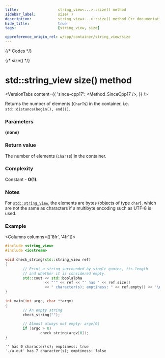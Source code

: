 ```yaml
---
title:					string_view<...>::size() method
sidebar_label:			size( )
description:			string_view<...>::size() method C++ documentation
hide_title:				true
tags:					[string_view, size]

cppreference_origin_rel: w/cpp/container/string_view/size
---
```



{/* Codes */}

{/* size() */}

# std::string_view size() method

<VersionTabs content={{
	'since-cpp17': <Method_SinceCpp17 />,
}} />

Returns the number of elements (`CharT`s) in the container, i.e. `std::distance(begin(), end())`.

### Parameters

**(none)**

### Return value

The number of elements (`CharT`s) in the container.

### Complexity

Constant - **O(1)**.

### Notes

For [`std::string_view`](../string_view), the elements are bytes (objects of type `char`), which are not the same as characters if a multibyte encoding such as UTF-8 is used.

### Example

<Columns columns={['8fr', '4fr']}>
<div>

```cpp title='Main.cpp' showLineNumbers
#include <string_view>
#include <iostream>
 
void check_string(std::string_view ref)
{
        // Print a string surrounded by single quotes, its length
        // and whether it is considered empty.
        std::cout << std::boolalpha
                  << "'" << ref << "' has " << ref.size()
                  << " character(s); emptiness: " << ref.empty() << '\n';
}
 
int main(int argc, char **argv)
{
        // An empty string
        check_string("");
 
        // Almost always not empty: argv[0]
        if (argc > 0)
                check_string(argv[0]);
}
```

</div>
<div>

```plaintext title="Possible output"
'' has 0 character(s); emptiness: true
'./a.out' has 7 character(s); emptiness: false
```

</div>
</Columns>
